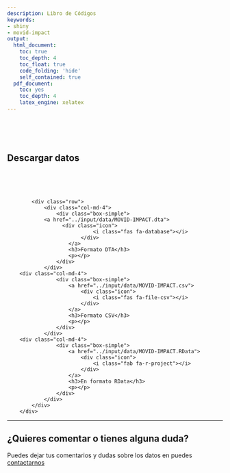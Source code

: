 ```yaml
---
description: Libro de Códigos
keywords:
- shiny
- movid-impact
output:
  html_document:
    toc: true
    toc_depth: 4
    toc_float: true
    code_folding: 'hide'
    self_contained: true
  pdf_document:
    toc: yes
    toc_depth: 4
    latex_engine: xelatex
---
```

<br><br><br>

## Descargar datos

<br><br><br>

<div class="col-md-12">
            <div class="row">
                <div class="col-md-4">
                    <div class="box-simple">
                <a href="../input/data/MOVID-IMPACT.dta">
                      <div class="icon">
                                <i class="fas fa-database"></i>
                            </div>
                        </a>
                        <h3>Formato DTA</h3>
                        <p></p>
                    </div>
                </div>
        <div class="col-md-4">
                    <div class="box-simple">
                        <a href="../input/data/MOVID-IMPACT.csv">
                            <div class="icon">
                                <i class="fas fa-file-csv"></i>
                            </div>
                        </a>
                        <h3>Formato CSV</h3>
                        <p></p>
                    </div>
                </div>
        <div class="col-md-4">
                    <div class="box-simple">
                        <a href="../input/data/MOVID-IMPACT.RData">
                            <div class="icon">
                                <i class="fab fa-r-project"></i>
                            </div>
                        </a>
                        <h3>En formato RData</h3>
                        <p></p>
                    </div>
                </div>
            </div>
        </div>

---

## ¿Quieres comentar o tienes alguna duda?

Puedes dejar tus comentarios y dudas sobre los datos en  puedes [contactarnos](/contact/)

